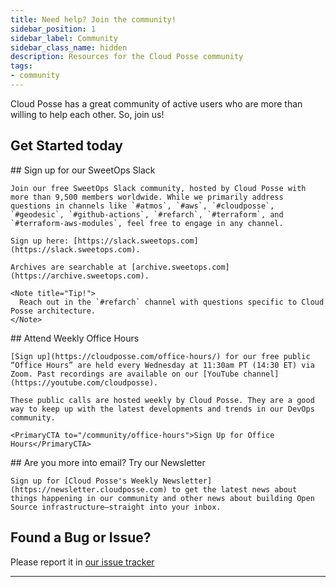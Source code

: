 ```yaml
---
title: Need help? Join the community!
sidebar_position: 1
sidebar_label: Community
sidebar_class_name: hidden
description: Resources for the Cloud Posse community
tags:
- community
---
```


<Intro>
  Cloud Posse has a great community of active users who are more than willing to help each other. So, join us!
</Intro>

## Get Started today

<Steps>
  <Step>
    ## <StepNumber/> Sign up for our SweetOps Slack

    Join our free SweetOps Slack community, hosted by Cloud Posse with more than 9,500 members worldwide. While we primarily address questions in channels like `#atmos`, `#aws`, `#cloudposse`, `#geodesic`, `#github-actions`, `#refarch`, `#terraform`, and `#terraform-aws-modules`, feel free to engage in any channel.

    Sign up here: [https://slack.sweetops.com](https://slack.sweetops.com).

    Archives are searchable at [archive.sweetops.com](https://archive.sweetops.com).

    <Note title="Tip!">
      Reach out in the `#refarch` channel with questions specific to Cloud Posse architecture.
    </Note>
  </Step>

  <Step>
    ## <StepNumber/> Attend Weekly Office Hours

    [Sign up](https://cloudposse.com/office-hours/) for our free public “Office Hours” are held every Wednesday at 11:30am PT (14:30 ET) via Zoom. Past recordings are available on our [YouTube channel](https://youtube.com/cloudposse).

    These public calls are hosted weekly by Cloud Posse. They are a good way to keep up with the latest developments and trends in our DevOps community.

    <PrimaryCTA to="/community/office-hours">Sign Up for Office Hours</PrimaryCTA>
  </Step>

  <Step>
    ## <StepNumber/> Are you more into email? Try our Newsletter

    Sign up for [Cloud Posse's Weekly Newsletter](https://newsletter.cloudposse.com) to get the latest news about things happening in our community and other news about building Open Source infrastructure—straight into your inbox.

  </Step>
</Steps>


## Found a Bug or Issue?

Please report it in [our issue tracker](https://github.com/cloudposse/docs/issues)

---

<DocCardList/>
